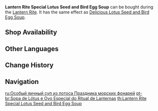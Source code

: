 {{Food Infobox
|id              = 108217
|description     = Traditional cuisine made to celebrate Lantern Rite. The clear, gold colors of the egg custard have been embellished with several lotus roots. Regardless of whether it is breakfast or a post-meal snack, its superior nutritional value can greatly nourish the body.
|type            = Adventurer's Dishes
|base            = Lotus Seed and Bird Egg Soup
|effectType      = Stamina Reduction
|effect          = Decreases all party members' sprinting [[Stamina]] consumption by '''25'''% for 900s.
|eff_att1        = Stamina
|eff_att2        = Sprinting Stamina
|rarity          = 2
|event           = Lantern Rite
|source1         = {{Sold By}}
}}
'''Lantern Rite Special Lotus Seed and Bird Egg Soup''' can be bought during the [[Lantern Rite]]. It has the same effect as [[Delicious Lotus Seed and Bird Egg Soup]].

==Shop Availability==
{{Shop Availability}}

==Other Languages==
{{Other Languages
|en      = Lantern Rite Special Lotus Seed and Bird Egg Soup
|zhs     = 海灯节特色禽蛋羹
|zhs_rm  = Hǎidēng-jié Tèsè Qín Dàn Gēng
|zht     = 海燈節特色禽蛋羹
|zht_rm  = Hǎidēng-jié Tèsè Qín Dàn Gēng
|zh_tl   = Lantern Rite Special Lotus Seed and Bird Egg Soup
|ja      = 海灯祭特別茶碗蒸し
|ja_rm   = Kaitou-sai Tokubetsu Chawanmushi
|ja_tl   = Lantern Rite Special Chawanmushi
|ko      = 해등절 특별 계란찜
|ko_rm   = Haedeungjeol Teukbyeol Gyeranjjim
|ko_tl   = Sea of Lights Festival Special Steamed Egg
|es      = Sopa de loto y huevo del Rito de la Linterna
|es_tl   = 
|fr      = Œufs et graines de lotus à la vapeur façon Festival des lanternes
|fr_tl   = Lantern-Festival-Style Steamed Lotus Seeds and Eggs
|ru      = Особый яичный суп из лотоса Праздника морских фонарей
|ru_tl   = 
|th      = Lantern Rite Special Lotus Seed and Bird Egg Soup
|vi      = Canh Trứng Đặc Biệt Tết Hải Đăng
|vi_tl   = 
|de      = Gedämpftes Ei mit Lotossamen fürs Laternenritual
|de_tl   = Steamed Egg With Lotus Seeds for the Lantern Rite
|id      = Lantern Rite Special Lotus Seed and Bird Egg Soup
|pt      = Sopa de Lótus e Ovo Especial do Ritual de Lanternas
|pt_tl   = 
}}

==Change History==
{{Change History|1.3}}

==Navigation==
{{Food Navbox|type=Event-Exclusive Dishes}}

[[ru:Особый яичный суп из лотоса Праздника морских фонарей]]
[[pt-br:Sopa de Lótus e Ovo Especial do Ritual de Lanternas]]
[[th:Lantern Rite Special Lotus Seed and Bird Egg Soup]]